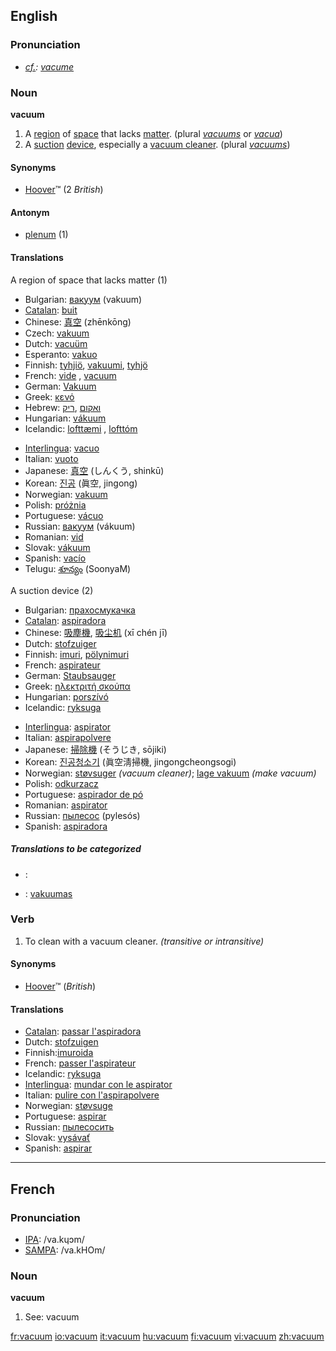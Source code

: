{{see|vacuüm}}

==English==

===Pronunciation===
*{{IPA|/ˈvæ.kjuˌʌm̩̩/}} ''[[cf.]]: [[vacume#Pronunciation|vacume]]''

===Noun===
'''vacuum'''

# A [[region]] of [[space]] that lacks [[matter]]. (plural ''[[vacuums]]'' or ''[[vacua]]'')
# A [[suction]] [[device]], especially a [[vacuum cleaner]]. (plural ''[[vacuums]]'')

====Synonyms====
*[[Hoover]]™ (2 ''British'')

====Antonym====
*[[plenum]] (1)

====Translations====
;A region of space that lacks matter (1)
{{top}}
*Bulgarian: [[вакуум]] (vakuum) {{m}}
*[[Catalan]]: [[buit]] {{m}}
*Chinese: [[真空]] (zhēnkōng)
*Czech: [[vakuum]] {{n}}
*Dutch: [[vacuüm]] {{n}}
*Esperanto: [[vakuo]]
*Finnish: [[tyhjiö]], [[vakuumi]], [[tyhjö]]
*French: [[vide]] {{m}}, [[vacuum#French|vacuum]] {{m}}
*German: [[Vakuum]] {{n}}
*Greek: [[κενό]] {{n}}
*Hebrew: [[ואקום]] {{m}} ,[[ריק]] {{m}}
*Hungarian: [[vákuum]]
*Icelandic: [[lofttæmi]] {{n}}, [[lofttóm]] {{n}}
{{mid}}
*[[Interlingua]]: [[vacuo]]
*Italian: [[vuoto]] {{m}}
*Japanese: [[真空]] (しんくう, shinkū)
*Korean: [[진공]] (眞空, jingong)
*Norwegian: [[vakuum]] {{n}}
*Polish: [[próżnia]] {{f}}
*Portuguese: [[vácuo]] {{m}}
*Russian: [[вакуум]] (vákuum) {{m}}
*Romanian: [[vid]] {{n}}
*Slovak: [[vákuum]]
*Spanish: [[vacío]] {{m}}
*Telugu: [[శూన్యం]] (SoonyaM)
{{bottom}}

;A suction device (2)
{{top}}
*Bulgarian: [[прахосмукачка]] {{f}}
*[[Catalan]]: [[aspiradora]] {{f}}
*Chinese: [[吸塵機]], [[吸尘机]] (xī chén jī)
*Dutch: [[stofzuiger]] {{m}}
*Finnish: [[imuri]], [[pölynimuri]]
*French: [[aspirateur]] {{m}}
*German: [[Staubsauger]] {{m}}
*Greek: [[ηλεκτριτή σκούπα]] {{f}}
*Hungarian: [[porszívó]]
*Icelandic: [[ryksuga]] {{f}}
{{mid}}
*[[Interlingua]]: [[aspirator]]
*Italian: [[aspirapolvere]] {{m}}
*Japanese: [[掃除機]] (そうじき, sōjiki)
*Korean: [[진공청소기]] (眞空淸掃機, jingongcheongsogi)
*Norwegian: [[støvsuger]] ''(vacuum cleaner)''; [[lage vakuum]] ''(make vacuum)''
*Polish: [[odkurzacz]] {{m}}
*Portuguese: [[aspirador de pó]] {{m}}
*Romanian: [[aspirator]] {{n}}
*Russian: [[пылесос]] (pylesós) {{m}}
*Spanish: [[aspiradora]] {{f}}
{{bottom}}

=====Translations to be categorized=====
{{checktrans}}
{{top}}
*{{ttbc|Arabic}}: {{ARchar|[[فراغ]]}}
*{{ttbc|Lithuanian}}: [[vakuumas]] {{m}}
{{bottom}}

<!-- This is not an adjective - it's a noun used as a qualifier
===Verb===
'''vacuum'''
#Producing, containing, or using a [[vacuum]]. (''vacuum cleaner'', ''vacuum pump'')

====Translations====
*[[Portuguese]]: [[a]] [[vácuo]]
 -->

===Verb===
{{en-verb}}

# To clean with a vacuum cleaner.  ''(transitive or intransitive)''

====Synonyms====
*[[Hoover]]™ (''British'')

====Translations====
*[[Catalan]]: [[passar l'aspiradora]]
*Dutch: [[stofzuigen]]
*Finnish:[[imuroida]]
*French: [[passer l'aspirateur]]
*Icelandic: [[ryksuga]]
*[[Interlingua]]: [[mundar con le aspirator]]
*Italian: [[pulire con l'aspirapolvere]]
*Norwegian:  [[støvsuge]]
*Portuguese: [[aspirar]]
*Russian: [[пылесосить]]
*Slovak: [[vysávať]]
*Spanish: [[aspirar]]
----

==French==

===Pronunciation===
*[[w:IPA|IPA]]: /va.kɥɔm/
*[[w:SAMPA|SAMPA]]: /va.kHOm/

===Noun===
'''vacuum'''
# See: vacuum

[[fr:vacuum]]
[[io:vacuum]]
[[it:vacuum]]
[[hu:vacuum]]
[[fi:vacuum]]
[[vi:vacuum]]
[[zh:vacuum]]